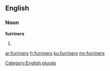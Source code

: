 ==English==

===Noun===
'''furriners'''

# {{plural of|[[furriner]]}}

[[Category:English plurals]]

[[ar:furriners]]
[[fr:furriners]]
[[ku:furriners]]
[[my:furriners]]